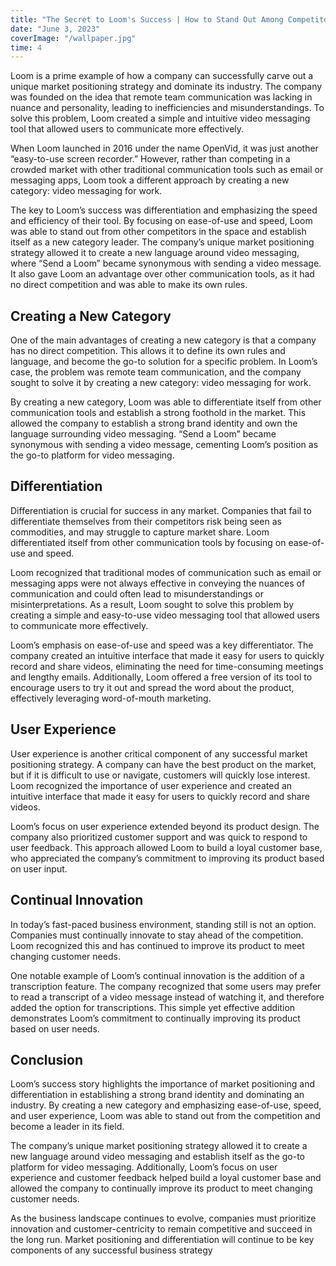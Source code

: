 ```yaml
---
title: "The Secret to Loom's Success | How to Stand Out Among Competitors"
date: "June 3, 2023"
coverImage: "/wallpaper.jpg"
time: 4
---
```


Loom is a prime example of how a company can successfully carve out a unique market positioning strategy and dominate its industry. The company was founded on the idea that remote team communication was lacking in nuance and personality, leading to inefficiencies and misunderstandings. To solve this problem, Loom created a simple and intuitive video messaging tool that allowed users to communicate more effectively.

When Loom launched in 2016 under the name OpenVid, it was just another “easy-to-use screen recorder.” However, rather than competing in a crowded market with other traditional communication tools such as email or messaging apps, Loom took a different approach by creating a new category: video messaging for work.

The key to Loom’s success was differentiation and emphasizing the speed and efficiency of their tool. By focusing on ease-of-use and speed, Loom was able to stand out from other competitors in the space and establish itself as a new category leader. The company’s unique market positioning strategy allowed it to create a new language around video messaging, where “Send a Loom” became synonymous with sending a video message. It also gave Loom an advantage over other communication tools, as it had no direct competition and was able to make its own rules.

## Creating a New Category

One of the main advantages of creating a new category is that a company has no direct competition. This allows it to define its own rules and language, and become the go-to solution for a specific problem. In Loom’s case, the problem was remote team communication, and the company sought to solve it by creating a new category: video messaging for work.

By creating a new category, Loom was able to differentiate itself from other communication tools and establish a strong foothold in the market. This allowed the company to establish a strong brand identity and own the language surrounding video messaging. “Send a Loom” became synonymous with sending a video message, cementing Loom’s position as the go-to platform for video messaging.

## Differentiation

Differentiation is crucial for success in any market. Companies that fail to differentiate themselves from their competitors risk being seen as commodities, and may struggle to capture market share. Loom differentiated itself from other communication tools by focusing on ease-of-use and speed.

Loom recognized that traditional modes of communication such as email or messaging apps were not always effective in conveying the nuances of communication and could often lead to misunderstandings or misinterpretations. As a result, Loom sought to solve this problem by creating a simple and easy-to-use video messaging tool that allowed users to communicate more effectively.

Loom’s emphasis on ease-of-use and speed was a key differentiator. The company created an intuitive interface that made it easy for users to quickly record and share videos, eliminating the need for time-consuming meetings and lengthy emails. Additionally, Loom offered a free version of its tool to encourage users to try it out and spread the word about the product, effectively leveraging word-of-mouth marketing.

## User Experience

User experience is another critical component of any successful market positioning strategy. A company can have the best product on the market, but if it is difficult to use or navigate, customers will quickly lose interest. Loom recognized the importance of user experience and created an intuitive interface that made it easy for users to quickly record and share videos.

Loom’s focus on user experience extended beyond its product design. The company also prioritized customer support and was quick to respond to user feedback. This approach allowed Loom to build a loyal customer base, who appreciated the company’s commitment to improving its product based on user input.

## Continual Innovation

In today’s fast-paced business environment, standing still is not an option. Companies must continually innovate to stay ahead of the competition. Loom recognized this and has continued to improve its product to meet changing customer needs.

One notable example of Loom’s continual innovation is the addition of a transcription feature. The company recognized that some users may prefer to read a transcript of a video message instead of watching it, and therefore added the option for transcriptions. This simple yet effective addition demonstrates Loom’s commitment to continually improving its product based on user needs.

## Conclusion

Loom’s success story highlights the importance of market positioning and differentiation in establishing a strong brand identity and dominating an industry. By creating a new category and emphasizing ease-of-use, speed, and user experience, Loom was able to stand out from the competition and become a leader in its field.

The company’s unique market positioning strategy allowed it to create a new language around video messaging and establish itself as the go-to platform for video messaging. Additionally, Loom’s focus on user experience and customer feedback helped build a loyal customer base and allowed the company to continually improve its product to meet changing customer needs.

As the business landscape continues to evolve, companies must prioritize innovation and customer-centricity to remain competitive and succeed in the long run. Market positioning and differentiation will continue to be key components of any successful business strategy
